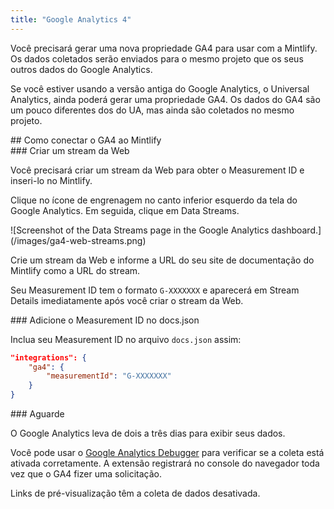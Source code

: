 ```yaml
---
title: "Google Analytics 4"
---
```


Você precisará gerar uma nova propriedade <Tooltip tip="Google Analytics 4">GA4</Tooltip> para usar com a Mintlify. Os dados coletados serão enviados para o mesmo projeto que os seus outros dados do Google Analytics.

Se você estiver usando a versão antiga do Google Analytics, o Universal Analytics, ainda poderá gerar uma propriedade <Tooltip tip="Google Analytics 4">GA4</Tooltip>. Os dados do <Tooltip tip="Google Analytics 4">GA4</Tooltip> são um pouco diferentes dos do UA, mas ainda são coletados no mesmo projeto.

<div id="how-to-connect-ga4-to-mintlify">
  ## Como conectar o GA4 ao Mintlify
</div>

<div id="create-a-web-stream">
  ### Criar um stream da Web
</div>

Você precisará criar um stream da Web para obter o Measurement ID e inseri-lo no Mintlify.

Clique no ícone de engrenagem no canto inferior esquerdo da tela do Google Analytics. Em seguida, clique em Data Streams.

<Frame>![Screenshot of the Data Streams page in the Google Analytics dashboard.](/images/ga4-web-streams.png)</Frame>

Crie um stream da Web e informe a URL do seu site de documentação do Mintlify como a URL do stream.

Seu Measurement ID tem o formato `G-XXXXXXX` e aparecerá em Stream Details imediatamente após você criar o stream da Web.

<div id="put-measurement-id-in-docsjson">
  ### Adicione o Measurement ID no docs.json
</div>

Inclua seu Measurement ID no arquivo `docs.json` assim:

```json docs.json
"integrations": {
    "ga4": {
        "measurementId": "G-XXXXXXX"
    }
}
```

<div id="wait">
  ### Aguarde
</div>

O Google Analytics leva de dois a três dias para exibir seus dados.

Você pode usar o [Google Analytics Debugger](https://chrome.google.com/webstore/detail/google-analytics-debugger/jnkmfdileelhofjcijamephohjechhna?hl=en) para verificar se a coleta está ativada corretamente. A extensão registrará no console do navegador toda vez que o GA4 fizer uma solicitação.

<Note>

Links de pré-visualização têm a coleta de dados desativada.

</Note>